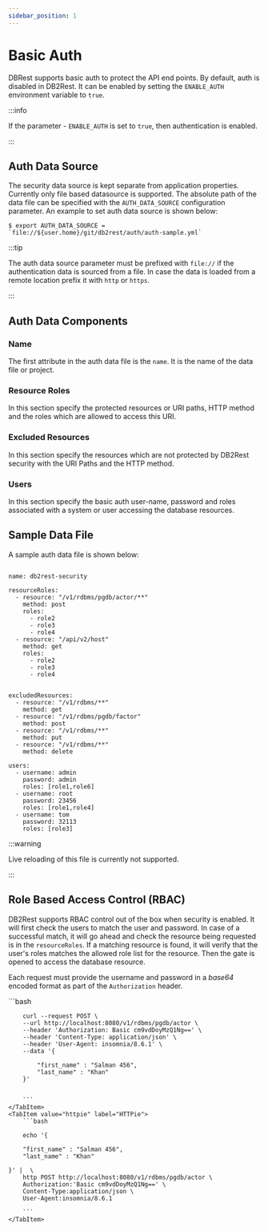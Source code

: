 ```yaml
---
sidebar_position: 1
---
```


# Basic Auth


DBRest supports basic auth to protect the API end points. By default, auth is disabled in DB2Rest. It can be enabled by setting the
`ENABLE_AUTH` environment variable to `true`.

:::info

If the parameter - `ENABLE_AUTH` is set to `true`, then authentication is enabled.

:::


## Auth Data Source

The security data source is kept separate from application properties. Currently only file based datasource is supported.
The absolute path of the data file can be specified with the `AUTH_DATA_SOURCE` configuration parameter.
An example to set auth data source is shown below:

```
$ export AUTH_DATA_SOURCE = `file://${user.home}/git/db2rest/auth/auth-sample.yml`
```


:::tip

The auth data source parameter must be prefixed with `file://` if the authentication data is sourced from a file.
In case the data is loaded from a remote location prefix it with `http` or `https`.

:::


## Auth Data Components

### Name

The first attribute in the auth data file is the `name`. It is the name of the data file or project.

### Resource Roles

In this section specify the protected resources or URI paths, HTTP method and the roles which are allowed to access this URI.

### Excluded Resources

In this section specify the resources which are not protected by DB2Rest security with the URI Paths and the HTTP method.

### Users

In this section specify the basic auth user-name, password and roles associated with a system or user accessing the database resources.


## Sample Data File

A sample auth data file is shown below:

```

name: db2rest-security

resourceRoles:
  - resource: "/v1/rdbms/pgdb/actor/**"
    method: post
    roles:
      - role2
      - role3
      - role4
  - resource: "/api/v2/host"
    method: get
    roles:
      - role2
      - role3
      - role4


excludedResources:
  - resource: "/v1/rdbms/**"
    method: get
  - resource: "/v1/rdbms/pgdb/factor"
    method: post
  - resource: "/v1/rdbms/**"
    method: put
  - resource: "/v1/rdbms/**"
    method: delete

users:
  - username: admin
    password: admin
    roles: [role1,role6]
  - username: root
    password: 23456
    roles: [role1,role4]
  - username: tom
    password: 32113
    roles: [role3]

```

:::warning

Live reloading of this file is currently not supported.

:::

## Role Based Access Control (RBAC)

DB2Rest supports RBAC control out of the box when security is enabled. It will first check the users to match the user and password.
In case of a successful match, it will go ahead and check the resource being requested is in the `resourceRoles`. If a matching resource is found,
it will verify that the user's roles matches the allowed role list for the resource. Then the gate is opened to access the database resource.

Each request must provide the username and password in a *base64* encoded format as part of the `Authorization` header.


<Tabs>
    <TabItem value="cURL" label="cURL" default>
        ```bash

        curl --request POST \
        --url http://localhost:8080/v1/rdbms/pgdb/actor \
        --header 'Authorization: Basic cm9vdDoyMzQ1Ng==' \
        --header 'Content-Type: application/json' \
        --header 'User-Agent: insomnia/8.6.1' \
        --data '{

            "first_name" : "Salman 456",
            "last_name" : "Khan"
        }'


        ```
    </TabItem>
    <TabItem value="httpie" label="HTTPie">
        ```bash

        echo '{

        "first_name" : "Salman 456",
        "last_name" : "Khan"

    }' |  \
        http POST http://localhost:8080/v1/rdbms/pgdb/actor \
        Authorization:'Basic cm9vdDoyMzQ1Ng==' \
        Content-Type:application/json \
        User-Agent:insomnia/8.6.1

        ```
    </TabItem>

</Tabs>



